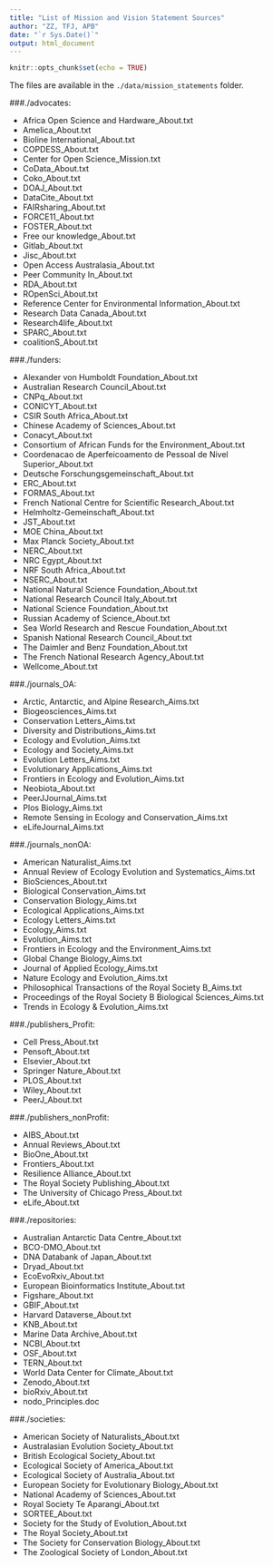 ```yaml
---
title: "List of Mission and Vision Statement Sources"
author: "ZZ, TFJ, APB"
date: "`r Sys.Date()`"
output: html_document
---
```


```r
knitr::opts_chunk$set(echo = TRUE)
```

The files are available in the `./data/mission_statements` folder.

###./advocates:

- Africa Open Science and Hardware_About.txt
- Amelica_About.txt
- Bioline International_About.txt
- COPDESS_About.txt
- Center for Open Science_Mission.txt
- CoData_About.txt
- Coko_About.txt
- DOAJ_About.txt
- DataCite_About.txt
- FAIRsharing_About.txt
- FORCE11_About.txt
- FOSTER_About.txt
- Free our knowledge_About.txt
- Gitlab_About.txt
- Jisc_About.txt
- Open Access Australasia_About.txt
- Peer Community In_About.txt
- RDA_About.txt
- ROpenSci_About.txt
- Reference Center for Environmental Information_About.txt
- Research Data Canada_About.txt
- Research4life_About.txt
- SPARC_About.txt
- coalitionS_About.txt

###./funders:

- Alexander von Humboldt Foundation_About.txt
- Australian Research Council_About.txt
- CNPq_About.txt
- CONICYT_About.txt
- CSIR South Africa_About.txt
- Chinese Academy of Sciences_About.txt
- Conacyt_About.txt
- Consortium of African Funds for the Environment_About.txt
- Coordenacao de Aperfeicoamento de Pessoal de Nivel Superior_About.txt
- Deutsche Forschungsgemeinschaft_About.txt
- ERC_About.txt
- FORMAS_About.txt
- French National Centre for Scientific Research_About.txt
- Helmholtz-Gemeinschaft_About.txt
- JST_About.txt
- MOE China_About.txt
- Max Planck Society_About.txt
- NERC_About.txt
- NRC Egypt_About.txt
- NRF South Africa_About.txt
- NSERC_About.txt
- National Natural Science Foundation_About.txt
- National Research Council Italy_About.txt
- National Science Foundation_About.txt
- Russian Academy of Science_About.txt
- Sea World Research and Rescue Foundation_About.txt
- Spanish National Research Council_About.txt
- The Daimler and Benz Foundation_About.txt
- The French National Research Agency_About.txt
- Wellcome_About.txt

###./journals_OA:

- Arctic, Antarctic, and Alpine Research_Aims.txt
- Biogeosciences_Aims.txt
- Conservation Letters_Aims.txt
- Diversity and Distributions_Aims.txt
- Ecology and Evolution_Aims.txt
- Ecology and Society_Aims.txt
- Evolution Letters_Aims.txt
- Evolutionary Applications_Aims.txt
- Frontiers in Ecology and Evolution_Aims.txt
- Neobiota_About.txt
- PeerJJournal_Aims.txt
- Plos Biology_Aims.txt
- Remote Sensing in Ecology and Conservation_Aims.txt
- eLifeJournal_Aims.txt

###./journals_nonOA:

- American Naturalist_Aims.txt
- Annual Review of Ecology Evolution and Systematics_Aims.txt
- BioSciences_About.txt
- Biological Conservation_Aims.txt
- Conservation Biology_Aims.txt
- Ecological Applications_Aims.txt
- Ecology Letters_Aims.txt
- Ecology_Aims.txt
- Evolution_Aims.txt
- Frontiers in Ecology and the Environment_Aims.txt
- Global Change Biology_Aims.txt
- Journal of Applied Ecology_Aims.txt
- Nature Ecology and Evolution_Aims.txt
- Philosophical Transactions of the Royal Society B_Aims.txt
- Proceedings of the Royal Society B Biological Sciences_Aims.txt
- Trends in Ecology & Evolution_Aims.txt

###./publishers_Profit:

- Cell Press_About.txt		
- Pensoft_About.txt
- Elsevier_About.txt		
- Springer Nature_About.txt
- PLOS_About.txt			
- Wiley_About.txt
- PeerJ_About.txt

###./publishers_nonProfit:

- AIBS_About.txt
- Annual Reviews_About.txt
- BioOne_About.txt
- Frontiers_About.txt
- Resilience Alliance_About.txt
- The Royal Society Publishing_About.txt
- The University of Chicago Press_About.txt
- eLife_About.txt

###./repositories:

- Australian Antarctic Data Centre_About.txt
- BCO-DMO_About.txt
- DNA Databank of Japan_About.txt
- Dryad_About.txt
- EcoEvoRxiv_About.txt
- European Bioinformatics Institute_About.txt
- Figshare_About.txt
- GBIF_About.txt
- Harvard Dataverse_About.txt
- KNB_About.txt
- Marine Data Archive_About.txt
- NCBI_About.txt
- OSF_About.txt
- TERN_About.txt
- World Data Center for Climate_About.txt
- Zenodo_About.txt
- bioRxiv_About.txt
- nodo_Principles.doc

###./societies:

- American Society of Naturalists_About.txt
- Australasian Evolution Society_About.txt
- British Ecological Society_About.txt
- Ecological Society of America_About.txt
- Ecological Society of Australia_About.txt
- European Society for Evolutionary Biology_About.txt
- National Academy of Sciences_About.txt
- Royal Society Te Aparangi_About.txt
- SORTEE_About.txt
- Society for the Study of Evolution_About.txt
- The Royal Society_About.txt
- The Society for Conservation Biology_About.txt
- The Zoological Society of London_About.txt
